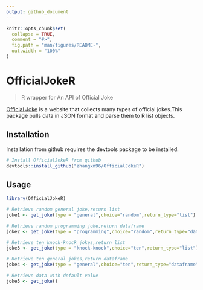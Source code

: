 ```yaml
---
output: github_document
---
```


<!-- README.md is generated from README.Rmd. Please edit that file -->

```r
knitr::opts_chunk$set(
  collapse = TRUE,
  comment = "#>",
  fig.path = "man/figures/README-",
  out.width = "100%"
)
```

# OfficialJokeR

<!-- badges: start -->
<!-- badges: end -->

> R wrapper for An API of Official Joke

[Official Joke](https://github.com/15Dkatz/official_joke_api) is  a website that collects many types of official jokes.This package pulls data in JSON format and parse them to R list objects.

## Installation
Installation from github requires the devtools package to be installed.

```R
# Install OfficialJokeR from github
devtools::install_github("zhangxm96/OfficialJokeR")
```
## Usage

```R
library(OfficialJokeR)

# Retrieve random general joke,return list
joke1 <- get_joke(type = "general",choice="random",return_type="list")

# Retrieve random programming joke,return dataframe
joke2 <- get_joke(type = "programming",choice="random",return_type="dataframe")

# Retrieve ten knock-knock jokes,return list
joke3 <- get_joke(type = "knock-knock",choice="ten",return_type="list")

# Retrieve ten general jokes,return dataframe
joke4 <- get_joke(type = "general",choice="ten",return_type="dataframe")

# Retrieve data with default value
joke5 <- get_joke()
```
